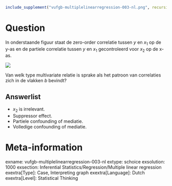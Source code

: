 ```r
include_supplement("vufgb-multiplelinearregression-003-nl.png", recursive = TRUE)
```

Question
========
In onderstaande figuur staat de zero-order correlatie tussen $y$ en $x_1$ op de y-as en de partiele correlatie tussen $y$ en $x_1$ gecontroleerd voor $x_2$ op de x-as. 

![](vufgb-multiplelinearregression-003-nl.png)

Van welk type multivariate relatie is sprake als het patroon van correlaties zich in de vlakken *b* bevindt?

Answerlist
----------
* $x_2$ is irrelevant.
* Suppressor effect.
* Partiele confounding of mediatie.
* Volledige confounding of mediatie.

Meta-information
================
exname: vufgb-multiplelinearregression-003-nl
extype: schoice
exsolution: 1000
exsection: Inferential Statistics/Regression/Multiple linear regression
exextra[Type]: Case, Interpreting graph
exextra[Language]: Dutch
exextra[Level]: Statistical Thinking
